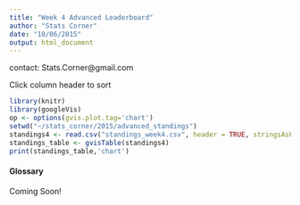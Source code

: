 ```yaml
---
title: "Week 4 Advanced Leaderboard"
author: "Stats Corner"
date: "10/06/2015"
output: html_document
---
```

contact: Stats.Corner@gmail.com

Click column header to sort
```r
library(knitr)
library(googleVis)
op <- options(gvis.plot.tag='chart')
setwd("~/stats_corner/2015/advanced_standings")
standings4 <- read.csv("standings_week4.csv", header = TRUE, stringsAsFactors = FALSE)
standings_table <- gvisTable(standings4)
print(standings_table,'chart')
```

#### Glossary
Coming Soon!